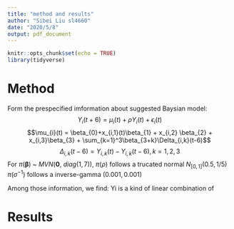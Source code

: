 ```yaml
---
title: "method and results"
author: "Sibei Liu sl4660"
date: "2020/5/8"
output: pdf_document
---
```


```r
knitr::opts_chunk$set(echo = TRUE)
library(tidyverse)
```


# Method

Form the prespecified imformation about suggested Baysian model:
$$Y_{i}(t+6) =  \mu_{i}(t) +\rho Y_{i}(t) + \epsilon_{i}(t)$$
$$\mu_{i}(t) =  \beta_{0}+x_{i,1}(t)\beta_{1} +
x_{i,2} \beta_{2} + x_{i,3}\beta_{3} +
\sum_{k=1}^3\beta_{3+k}\Delta_{i,k}(t-6)$$ 
$$\Delta_{i,k}(t-6) = Y_{i,k}(t) -Y_{i,k}(t-6),k=1,2,3$$
For
$\pi(\boldsymbol{\beta})$ ~ $MVN(\mathbf 0,\ diag(1, 7))$, 
$\pi(\rho)$ follows a trucated normal  $N_{[0,1]}(0.5, 1/5)$
 $\pi(\sigma^{-1})$ follows a inverse-gamma $(0.001, 0.001)$

Among those information, we find: Yi is a kind of linear combination of 

# Results


\begin{center}
\includegraphics{./plots/beta0-2.jpeg}
\end{center}
\begin{center}
Table 3. MSE of train data
\end{center}
